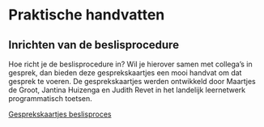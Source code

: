 # Praktische handvatten 

## Inrichten van de beslisprocedure 

Hoe richt je de beslisprocedure in? Wil je hierover samen met collega's in gesprek, dan bieden deze gesprekskaartjes een mooi handvat om dat gesprek te voeren. De gesprekskaartjes werden ontwikkeld door Maartjes de Groot, Jantina Huizenga en Judith Revet in het landelijk leernetwerk programmatisch toetsen. 

[Gesprekskaartjes beslisproces](./bronnen/59_Gesprekskaartjes.pptx)